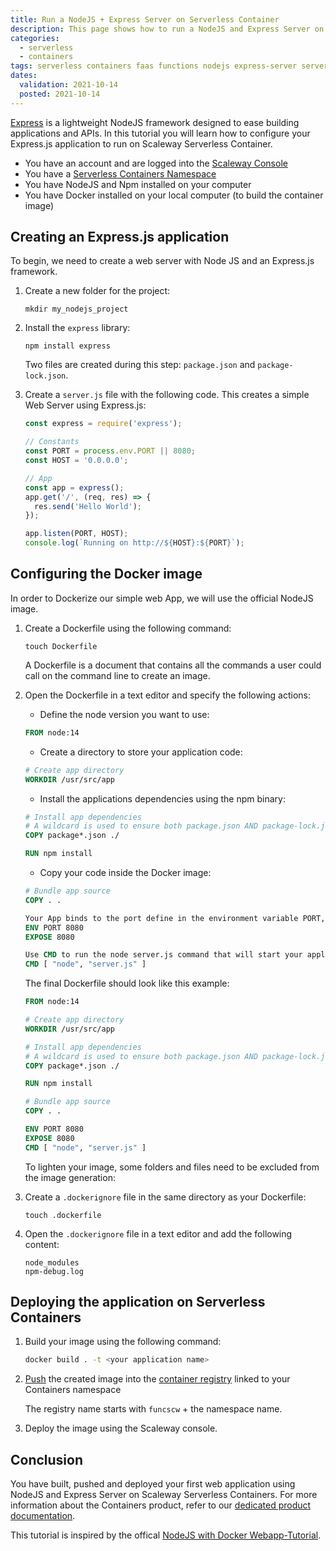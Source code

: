 ```yaml
---
title: Run a NodeJS + Express Server on Serverless Container 
description: This page shows how to run a NodeJS and Express Server on Serverless Container 
categories:
  - serverless
  - containers
tags: serverless containers faas functions nodejs express-server serverless 
dates:
  validation: 2021-10-14
  posted: 2021-10-14
---
```


[Express](http://expressjs.com/) is a lightweight NodeJS framework designed to ease building applications and APIs.
In this tutorial you will learn how to configure your Express.js application to run on Scaleway Serverless Container.

<Message type="requirement">

- You have an account and are logged into the [Scaleway Console](https://console.scaleway.com)
- You have a [Serverless Containers Namespace](/compute/containers/how-to/create-a-containers-namespace/)
- You have NodeJS and Npm installed on your computer
- You have Docker installed on your local computer (to build the container image)

</Message>

## Creating an Express.js application

To begin, we need to create a web server with Node JS and an Express.js framework.

1.  Create a new folder for the project:

    ```
    mkdir my_nodejs_project
    ```

2. Install the `express` library: 

    ```
    npm install express
    ```

    Two files are created during this step: `package.json` and `package-lock.json`. 

3. Create a `server.js` file with the following code. This creates a simple Web Server using Express.js:

    ```js
    const express = require('express');

    // Constants
    const PORT = process.env.PORT || 8080;
    const HOST = '0.0.0.0';

    // App
    const app = express();
    app.get('/', (req, res) => {
      res.send('Hello World');
    });

    app.listen(PORT, HOST);
    console.log(`Running on http://${HOST}:${PORT}`);
    ```

## Configuring the Docker image

In order to Dockerize our simple web App, we will use the official NodeJS image.

1. Create a Dockerfile using the following command: 

    ```
    touch Dockerfile
    ```
    <Message type="tip">
    A Dockerfile is a document that contains all the commands a user could call on the command line to create an image.
    </Message>

2. Open the Dockerfile in a text editor and specify the following actions:

    * Define the node version you want to use:

    ```dockerfile
    FROM node:14
    ```

    * Create a directory to store your application code:

    ```dockerfile
    # Create app directory
    WORKDIR /usr/src/app
    ```

    * Install the applications dependencies using the npm binary:

    ```dockerfile
    # Install app dependencies
    # A wildcard is used to ensure both package.json AND package-lock.json are copied
    COPY package*.json ./

    RUN npm install
    ```

    * Copy your code inside the Docker image:

    ```dockerfile
    # Bundle app source
    COPY . .

    Your App binds to the port define in the environment variable PORT, define it and expose the port 8080
    ENV PORT 8080
    EXPOSE 8080

    Use CMD to run the node server.js command that will start your application
    CMD [ "node", "server.js" ]
    ```

    The final Dockerfile should look like this example:

    ```dockerfile 
    FROM node:14

    # Create app directory
    WORKDIR /usr/src/app

    # Install app dependencies
    # A wildcard is used to ensure both package.json AND package-lock.json are copied
    COPY package*.json ./

    RUN npm install

    # Bundle app source
    COPY . .

    ENV PORT 8080
    EXPOSE 8080
    CMD [ "node", "server.js" ]
    ```

    To lighten your image, some folders and files need to be excluded from the image generation:

3. Create a `.dockerignore` file in the same directory as your Dockerfile:

    ```
    touch .dockerfile 
    ```

4. Open the `.dockerignore` file in a text editor and add the following content:

    ```
    node_modules
    npm-debug.log
    ```

## Deploying the application on Serverless Containers

1. Build your image using the following command: 

    ```sh
    docker build . -t <your application name>
    ```
2. [Push](https://www.scaleway.com/en/docs/compute/container-registry/how-to/push-images/) the created image into the [container registry](https://www.scaleway.com/en/docs/compute/container-registry/quickstart/) linked to your Containers namespace

    <Message type="tip">

    The registry name starts with `funcscw` + the namespace name.

    </Message>

3. Deploy the image using the Scaleway console.

## Conclusion

You have built, pushed and deployed your first web application using NodeJS and Express Server on Scaleway Serverless Containers. For more information about the Containers product, refer to our [dedicated product documentation](https://www.scaleway.com/en/docs/compute/containers/quickstart/).

This tutorial is inspired by the offical [NodeJS with Docker Webapp-Tutorial](https://nodejs.org/en/docs/guides/nodejs-docker-webapp/).